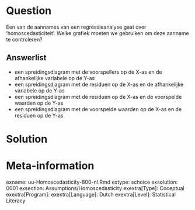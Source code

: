 Question
========
Een van de aannames van een regressieanalyse gaat over 'homoscedasticiteit'. Welke grafiek moeten we gebruiken om deze aanname te controleren? 

Answerlist
----------
* een spreidingsdiagram met de voorspellers op de X-as en de afhankelijke variabele op de Y-as
* een spreidingsdiagram met de residuen op de X-as en de afhankelijke variabele op de Y-as
* een spreidingsdiagram met de residuen op de X-as en de voorspelde waarden op de Y-as 
* een spreidingsdiagram met de voorspelde waarden op de X-as en de residuen op de Y-as


Solution
========
  


Meta-information
================
exname: uu-Homoscedasticity-800-nl.Rmd
extype: schoice
exsolution: 0001
exsection: Assumptions/Homoscedasticity
exextra[Type]: Coceptual
exextra[Program]: 
exextra[Language]: Dutch
exextra[Level]: Statistical Literacy
